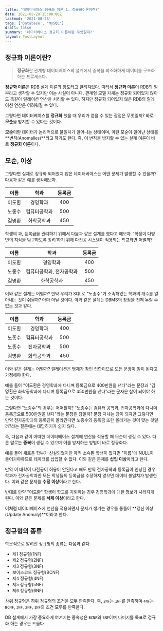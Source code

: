 ```yaml
---
title: '데이터베이스 정규화 이론 1. 정규화이론이란?'
date: 2021-08-28T15:00:00Z
lastmod: '2021-08-28'
tags: ['Database', 'MySQL']
draft: false
summary: '데이터베이스 정규화 이론이란 무엇일까?'
layout: PostLayout
---
```


<TOCInline toc={props.toc} toHeading={2} />

## 정규화 이론이란?

> **정규화**란 관계형 데이터베이스의 설계에서 중복을 최소화하게 데이터를 구조화하는 프로세스다.

**정규화 이론**은 RDB 설계 이론의 왕도라고 알려져있다. 따라서 **정규화 이론**이 RDB의 일부라고 생각할 수 있지만 이는 사실이 아니다. 관계형 모델 자체는 정규화 되어있지 않아도 똑같이 릴레이션 연산을 처리할 수 있다. 하지만 정규화 되어있지 않은 RDB의 릴레이션 연산은 어려워질 수 있다.

그렇다면 데이터베이스를 **정규화** 했을 때 우리가 얻을 수 있는 장점은 무엇일까? 바로 **모순**을 방지할 수 있다는 것이다.

**모순**이란 데이터가 논리적으로 불일치가 일어나는 상태이며, 이런 모순이 일어난 상태를 **변칙(Anomalies)**라고 하기도 한다. 즉, 이 변칙을 방지할 수 있는 설계 이론이 바로 **정규화 이론**이다.

## 모순, 이상

그렇다면 실제로 정규화 되어있지 않은 데이터베이스는 어떤 문제가 발생할 수 있을까? 다음과 같은 예를 생각해보자.

|  이름  |     학과     | 등록금 |
| :----: | :----------: | :----: |
| 이도환 |   경영학과   |  400   |
| 노종수 | 컴퓨터공학과 |  500   |
| 김명환 |  화학공학과  |  450   |

학생의 과, 등록금을 관리하기 위해서 다음과 같은 설계를 했다고 해보자. '학생이 다방면의 지식을 탐구하도록 장려'하기 위해 다전공 시스템이 적용되는 학교라면 어떨까?

|  이름  |           학과           | 등록금 |
| :----: | :----------------------: | :----: |
| 이도환 |         경영학과         |  400   |
| 노종수 | 컴퓨터공학과, 전자공학과 |  500   |
| 김명환 |        화학공학과        |  450   |

이와 같은 설계는 어떨까? 만약 우리가 SQL로 "노종수"가 소속해있는 학과의 개수를 알아내는 것이 쉬울까? 아마 아닐 것이다. 이와 같은 설계는 DBMS의 장점을 전혀 누릴 수 없는 것과 같다.


|  이름  |     학과     | 등록금 |
| :----: | :----------: | :----: |
| 이도환 |   경영학과   |  400   |
| 노종수 | 컴퓨터공학과 |  500   |
| 노종수 |  전자공학과  |  500   |
| 김명환 |  화학공학과  |  450   |

이와 같은 설계는 어떨까? 릴레이션은 명제가 참인 집합이므로 모든 문장이 참이 된다고 가정해야 한다.

예를 들어 "이도환은 경영학과에 다니며 등록금으로 400만원을 낸다"라는 문장과 "김명환은 화학공학과에 다니며 등록금으로 450만원을 낸다"라는 문자은 참이 되어야 하는 것이다.

그렇다면 "노종수"의 경우는 어떠할까? "노종수는 컴퓨터 공학과, 전자공학과에 다니며 등록금으로 500만원을 낸다"라는 문장은 참일까? 문장 자체는 참이 되지만 그렇다면 만약 전자공학과의 등록금이 올라간다면 노종수의 등록금 또한 올라가는 것이 맞는 것일까?라는 질문에는 대답하기가 쉽지 않다.

즉, 다음과 같이 어떠한 데이터베이스 설계에 연산을 적용할 때 모순이 생길 수 있다. 다른 말로는 **중복**이 생길 수 있으며 이를 방지하는 방법이 바로 정규화다.

예를 들어 새로운 학부가 신설되었지만 아직 소속된 학생이 없다면 "이름"에 NULL이 들어가야하므로 데이터를 삽입할 수 없다. 이와 같은 문제를 **삽입 이상**이라고 한다.

만약 이 대학이 다전공이 허용이 안된다고 해도 만약 전자공학과 등록금이 인상된 경우 학과가 전자공학과인 모든 학생들의 등록금을 수정하지 않으면 데이터 불일치가 발생한다. 이와 같은 문제를 **수정 이상**이라고 한다.

반대로 만약 "이도환" 학생이 학교를 자퇴하는 경우 경영학과에 대한 정보가 사라지게 된다. 이와 같은 문제를 **삭제 이상**이라고 한다.

이처럼 데이터베이스에 연산을 적용하면서 문제가 생기는 경우를 통틀어 **갱신 이상(Update Anomaly)**이라고 한다.

## 정규형의 종류

학문적으로 알려진 정규형의 종류는 다음과 같다.

* 제1 정규형(1NF)
* 제2 정규형(2NF)
* 제3 정규형(3NF)
* 보이스코드 정규형(BCNF)
* 제4 정규형(4NF)
* 제5 정규형(5NF)
* 제6 정규형(6NF)

상위 정규형은 하위 정규형의 조건을 모두 만족한다. 즉, `2NF`는 `1NF`를 만족하며 `4NF`는 `BCNF`, `3NF`, `2NF`, `1NF`의 조건 모두를 만족한다.

DB 설계에서 가장 중요하게 여겨지는 종속성은 `BCNF`와 `5NF`이며 나머지를 목표로 정규화 하는 경우는 드물다

